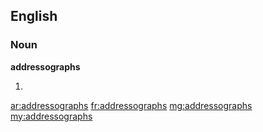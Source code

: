 ==English==

===Noun===
'''addressographs'''

#{{plural of|addressograph}}

[[ar:addressographs]]
[[fr:addressographs]]
[[mg:addressographs]]
[[my:addressographs]]